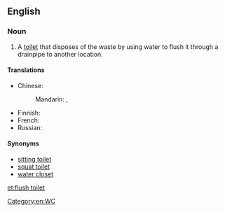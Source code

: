 ==English==
{{wikipedia}}

===Noun===
{{en-noun}}

# A [[toilet]] that disposes of the waste by using water to flush it through a drainpipe to another location.

====Translations====
{{trans-top|toilet that disposes of waste by using water to flush}}
* Chinese:
*: Mandarin: {{t+|cmn|抽水馬桶|sc=Hani}}, {{t|cmn|抽水马桶|tr=chōushuǐ mǎtǒng|sc=Hani}}
{{trans-mid}}
* Finnish: {{t|fi|huuhtelukäymälä}}
* French: {{t+|fr|chasse d'eau|f}}
* Russian: {{t+|ru|унита́з|m|sc=Cyrl}}
{{trans-bottom}}

====Synonyms====
* [[sitting toilet]]
* [[squat toilet]]
* [[water closet]]

[[Category:en:WC]]

[[et:flush toilet]]